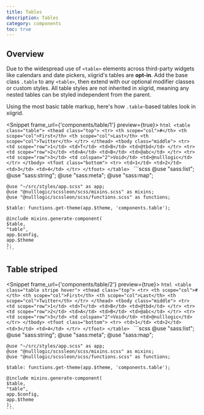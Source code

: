 ```yaml
---
title: Tables
description: Tables
category: components
toc: true
---
```


## Overview

Due to the widespread use of `<table>` elements across third-party widgets like calendars and date pickers, xiigrid's tables are **opt-in**. Add the base class `.table` to any `<table>`, then extend with our optional modifier classes or custom styles. All table styles are not inherited in xiigrid, meaning any nested tables can be styled independent from the parent.

Using the most basic table markup, here's how `.table`-based tables look in xiigrid.

<Snippet frame_url={'components/table/1'} preview={true}>
  <Fragment slot="html">
    ```html
    <table class="table">
      <thead class="top">
      <tr>
        <th scope="col">#</th>
        <th scope="col">First</th>
        <th scope="col">Last</th>
        <th scope="col">Twitter</th>
      </tr>
      </thead>
      <tbody class="middle">
      <tr>
        <td scope="row">1</td>
        <td>T</td>
        <td>B</td>
        <td>@tbd</td>
      </tr>
      <tr>
        <td scope="row">2</td>
        <td>A</td>
        <td>B</td>
        <td>@abc</td>
      </tr>
      <tr>
        <td scope="row">3</td>
        <td colspan="2">Void</td>
        <td>@nulllogic</td>
      </tr>
      </tbody>
      <tfoot class="bottom">
      <tr>
        <td>1</td>
        <td>2</td>
        <td>3</td>
        <td>4</td>
      </tr>
      </tfoot>
    </table>
    ```
  </Fragment>
  <Fragment slot="scss">
    ```scss
    @use "sass:list";
    @use "sass:string";
    @use "sass:meta";
    @use "sass:map";

    @use "~/src/styles/app.scss" as app;
    @use "@nulllogic/scssleon/scss/mixins.scss" as mixins;
    @use "@nulllogic/scssleon/scss/functions.scss" as functions;

    $table: functions.get-theme(app.$theme, 'components.table');

    @include mixins.generate-component(
    $table,
    "table",
    app.$config,
    app.$theme
    );
    ```
  </Fragment>
</Snippet>

## Table striped

<Snippet frame_url={'components/table/2'} preview={true}>
  <Fragment slot="html">
    ```html
    <table class="table stripe hover">
      <thead class="top">
      <tr>
        <th scope="col">#</th>
        <th scope="col">First</th>
        <th scope="col">Last</th>
        <th scope="col">Twitter</th>
      </tr>
      </thead>
      <tbody class="middle">
      <tr>
        <td scope="row">1</td>
        <td>T</td>
        <td>B</td>
        <td>@tbd</td>
      </tr>
      <tr>
        <td scope="row">2</td>
        <td>A</td>
        <td>B</td>
        <td>@abc</td>
      </tr>
      <tr>
        <td scope="row">3</td>
        <td colspan="2">Void</td>
        <td>@nulllogic</td>
      </tr>
      </tbody>
      <tfoot class="bottom">
      <tr>
        <td>1</td>
        <td>2</td>
        <td>3</td>
        <td>4</td>
      </tr>
      </tfoot>
    </table>
    ```
  </Fragment>
  <Fragment slot="scss">
    ```scss
    @use "sass:list";
    @use "sass:string";
    @use "sass:meta";
    @use "sass:map";

    @use "~/src/styles/app.scss" as app;
    @use "@nulllogic/scssleon/scss/mixins.scss" as mixins;
    @use "@nulllogic/scssleon/scss/functions.scss" as functions;

    $table: functions.get-theme(app.$theme, 'components.table');

    @include mixins.generate-component(
    $table,
    "table",
    app.$config,
    app.$theme
    );
    ```
  </Fragment>
</Snippet>
